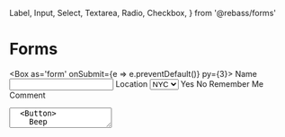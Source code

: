   Label,
  Input,
  Select,
  Textarea,
  Radio,
  Checkbox,
} from '@rebass/forms'

# Forms

<Box
  as='form'
  onSubmit={e => e.preventDefault()}
  py={3}>
  <Label htmlFor='name'>Name</Label>
  <Input
    id='name'
    name='name'
    defaultValue='Jane Doe'
  />
  <Label htmlFor='location'>Location</Label>
  <Select
    id='location'
    name='location'
    defaultValue='NYC'>
    <option>NYC</option>
    <option>DC</option>
    <option>ATX</option>
    <option>SF</option>
    <option>LA</option>
  </Select>
  <Label mb={3}>
    <Radio name='bool' defaultChecked /> Yes
  </Label>
  <Label mb={3}>
    <Radio name='bool' /> No
  </Label>
  <Label mb={3}>
    <Checkbox name='remember' /> Remember Me
  </Label>
  <Label htmlFor='comment'>Comment</Label>
  <Textarea />
  <Button>
    Beep
  </Button>
</Box>
